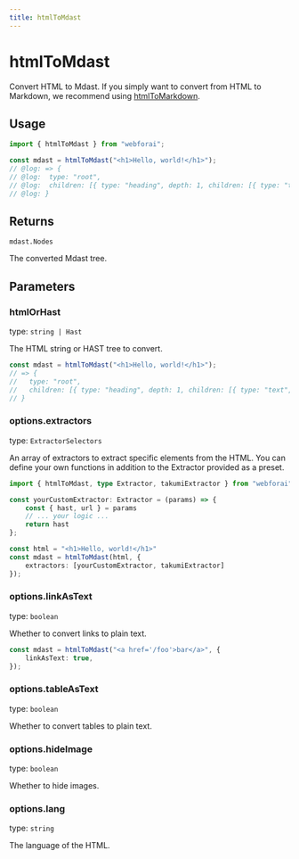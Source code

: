 ```yaml
---
title: htmlToMdast
---
```


# htmlToMdast

Convert HTML to Mdast.
If you simply want to convert from HTML to Markdown, we recommend using [htmlToMarkdown](/api/html-to-markdown).

## Usage

```ts twoslash
import { htmlToMdast } from "webforai";

const mdast = htmlToMdast("<h1>Hello, world!</h1>");
// @log: => {
// @log:  type: "root",
// @log:  children: [{ type: "heading", depth: 1, children: [{ type: "text", value: "Hello, world!" }] }]
// @log: }
```

## Returns

`mdast.Nodes`

The converted Mdast tree.

## Parameters

### htmlOrHast

type: `string | Hast`

The HTML string or HAST tree to convert.

```ts
const mdast = htmlToMdast("<h1>Hello, world!</h1>");
// => {
//   type: "root",
//   children: [{ type: "heading", depth: 1, children: [{ type: "text", value: "Hello, world!" }] }]
// }
```
### options.extractors

type: `ExtractorSelectors`

An array of extractors to extract specific elements from the HTML.
You can define your own functions in addition to the Extractor provided as a preset.

```ts twoslash
import { htmlToMdast, type Extractor, takumiExtractor } from "webforai"

const yourCustomExtractor: Extractor = (params) => {
	const { hast, url } = params
	// ... your logic ...
	return hast
};

const html = "<h1>Hello, world!</h1>"
const mdast = htmlToMdast(html, {
	extractors: [yourCustomExtractor, takumiExtractor]
});
```
### options.linkAsText

type: `boolean`

Whether to convert links to plain text.

```ts
const mdast = htmlToMdast("<a href='/foo'>bar</a>", {
	linkAsText: true,
});
```

### options.tableAsText

type: `boolean`

Whether to convert tables to plain text.


### options.hideImage

type: `boolean`

Whether to hide images.

### options.lang

type: `string`

The language of the HTML.